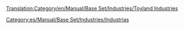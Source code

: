 [[Translation:Category/en/Manual/Base Set/Industries/Toyland Industries]]

{{en/Bilingual box| Es
| Industrias presentes en el clima [[es/Manual/Clima|Fantasía]].
| ''These industries feature in the [[en/Manual/Climates]] climate.''}}

[[Category:es/Manual/Base Set/Industries/Industrias]]